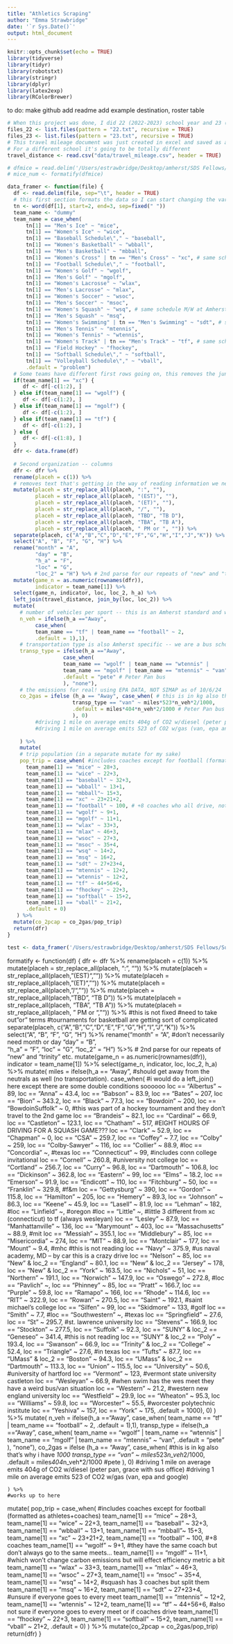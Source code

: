 ```yaml
---
title: "Athletics Scraping"
author: "Emma Strawbridge"
date: '`r Sys.Date()`'
output: html_document
---
```


```r
knitr::opts_chunk$set(echo = TRUE)
library(tidyverse)
library(tidyr)
library(robotstxt)
library(stringr)
library(dplyr)
library(latex2exp)
library(RColorBrewer)
```

to do:
make github
add readme
add example destination, roster table

```r
# When this project was done, I did 22 (2022-2023) school year and 23 (2023-2024) school year. 
files_22 <- list.files(pattern = "22.txt", recursive = TRUE)
files_23 <- list.files(pattern = "23.txt", recursive = TRUE)
# This travel mileage document was just created in excel and saved as a csv
# For a different school it's going to be totally different
travel_distance <- read.csv("data/travel_mileage.csv", header = TRUE)

# dfmice = read.delim('/Users/estrawbridge/Desktop/amherst/SDS Fellows/SustainabilitySDSFellowProject/Athletics Emissions/data/mice23.txt', sep='\t', header = TRUE) 
# mice_num <- formatify(dfmice)
```


```r
data_framer <- function(file) {
  df <- read.delim(file, sep="\t", header = TRUE)
  # this first section formats the data so I can start changing the variables into what I need them to be
  tn <- word(df[1], start=2, end=3, sep=fixed(" "))
  team_name <- "dummy"
  team_name = case_when( 
      tn[1] == "Men's Ice" ~ "mice",
      tn[1] == "Women's Ice" ~ "wice", 
      tn[1] == "Baseball Schedule\"," ~ "baseball", 
      tn[1] == "Women's Basketball" ~ "wbball", 
      tn[1] == "Men's Basketball" ~ "mbball", 
      tn[1] == "Women's Cross" | tn == "Men's Cross" ~ "xc", # same schedule M/W at Amherst
      tn[1] == "Football Schedule\"," ~ "football", 
      tn[1] == "Women's Golf" ~ "wgolf", 
      tn[1] == "Men's Golf" ~ "mgolf", 
      tn[1] == "Women's Lacrosse" ~ "wlax", 
      tn[1] == "Men's Lacrosse" ~ "mlax", 
      tn[1] == "Women's Soccer" ~ "wsoc", 
      tn[1] == "Men's Soccer" ~ "msoc", 
      tn[1] == "Women's Squash" ~ "wsq", # same schedule M/W at Amherst, separate later
      tn[1] == "Men's Squash" ~ "msq", 
      tn[1] == "Women's Swimming" | tn == "Men's Swimming" ~ "sdt", # same schedule M/W at Amherst
      tn[1] == "Men's Tennis" ~ "mtennis", 
      tn[1] == "Women's Tennis" ~ "wtennis", 
      tn[1] == "Women's Track" | tn == "Men's Track" ~ "tf", # same schedule M/W at Amherst
      tn[1] == "Field Hockey" ~ "fhockey", 
      tn[1] == "Softball Schedule\"," ~ "softball",
      tn[1] == "Volleyball Schedule\"," ~ "vball",
      .default = "problem")
  # Some teams have different first rows going on, this removes the junk text
  if(team_name[1] == "xc") { 
     df <- df[-c(1:2), ]
  } else if(team_name[1] == "wgolf") {
     df <- df[-c(1:2), ]
  } else if(team_name[1] == "mgolf") {
     df <- df[-c(1:2), ]
  } else if(team_name[1] == "tf") {
     df <- df[-c(1:2), ]
  } else {
     df <- df[-c(1:8), ]
  }
  dfr <- data.frame(df) 
  
  # Second organization -- columns
  dfr <- dfr %>%
  rename(placeh = c(1)) %>% 
  # removes text that's getting in the way of reading information we need
  mutate(placeh = str_replace_all(placeh, ":", ""),
         placeh = str_replace_all(placeh, "(EST)", ""),
         placeh = str_replace_all(placeh, "(ET)", ""),
         placeh = str_replace_all(placeh, "/", ""),
         placeh = str_replace_all(placeh, "TBD", "TB D"),
         placeh = str_replace_all(placeh, "TBA", "TB A"),
         placeh = str_replace_all(placeh, " PM or ", "")) %>% 
  separate(placeh, c("A","B","C","D","E","F","G","H","I","J","K")) %>%
  select("A", "B", "F", "G", "H") %>%
  rename("month" = "A", 
         "day" = "B",   
         "h_a" = "F",
         "loc" = "G",
         "loc_2" = "H") %>% # 2nd parse for our repeats of "new" and "trinity" etc.
  mutate(game_n = as.numeric(rownames(dfr)),
         indicator = team_name[1]) %>%
  select(game_n, indicator, loc, loc_2, h_a) %>%
  left_join(travel_distance, join_by(loc, loc_2)) %>%
  mutate(
    # number of vehicles per sport -- this is an Amherst standard and will be different by institution
    n_veh = ifelse(h_a =="Away", 
         case_when(
         team_name == "tf" | team_name == "football" ~ 2,
         .default = 1),1), 
    # transportation type is also Amherst specific -- we are a bus school for the most part
    transp_type = ifelse(h_a =="Away",
                  case_when(
                  team_name == "wgolf" | team_name == "wtennis" | 
                  team_name == "mgolf" | team_name == "mtennis" ~ "van",
                  .default = "pete" # Peter Pan bus 
                  ), "none"),
    # the emissions for real! using EPA DATA, NOT SIMAP as of 10/6/24
    co_2gas = ifelse (h_a == "Away", case_when( # this is in kg also that's why I have *1000
                     transp_type == "van" ~ miles*523*n_veh*2/1000,
                     .default = miles*404*n_veh*2/1000 # Peter Pan bus
                     ), 0) 
         #driving 1 mile on average emits 404g of CO2 w/diesel (peter pan, sustainability office) 
         #driving 1 mile on average emits 523 of CO2 w/gas (van, epa and google) 
        
    ) %>%
    mutate(
    # trip population (in a separate mutate for my sake)
    pop_trip = case_when( #includes coaches except for football (formatted as athletes+coaches)
      team_name[1] == "mice" ~ 28+3,
      team_name[1] == "wice" ~ 22+3, 
      team_name[1] == "baseball" ~ 32+3, 
      team_name[1] == "wbball" ~ 13+1, 
      team_name[1] == "mbball"~ 15+3, 
      team_name[1] == "xc" ~ 23+21+2, 
      team_name[1] == "football" ~ 100, # +8 coaches who all drive, not included here
      team_name[1] == "wgolf" ~ 9+1,
      team_name[1] == "mgolf" ~ 11+1,
      team_name[1] == "wlax" ~ 33+3, 
      team_name[1] == "mlax" ~ 46+3, 
      team_name[1] == "wsoc" ~ 27+3, 
      team_name[1] == "msoc" ~ 35+4, 
      team_name[1] == "wsq" ~ 14+2,
      team_name[1] == "msq" ~ 16+2, 
      team_name[1] == "sdt" ~ 27+23+4, 
      team_name[1] == "mtennis" ~ 12+2, 
      team_name[1] == "wtennis" ~ 12+2, 
      team_name[1] == "tf" ~ 44+56+6, 
      team_name[1] == "fhockey" ~ 22+3, 
      team_name[1] == "softball" ~ 15+2,
      team_name[1] == "vball" ~ 21+2,
      .default = 0)
   ) %>% 
  mutate(co_2pcap = co_2gas/pop_trip)
  return(dfr)
}
```


```r
test <- data_framer('/Users/estrawbridge/Desktop/amherst/SDS Fellows/SustainabilitySDSFellowProject/Athletics Emissions/data/mice23.txt')
```

formatify <- function(df) { 
 dfr <- dfr %>%
  rename(placeh = c(1)) %>% 
  mutate(placeh = str_replace_all(placeh, ":", "")) %>%
  mutate(placeh = str_replace_all(placeh, "(EST)", "")) %>%
  mutate(placeh = str_replace_all(placeh, "(ET)", "")) %>%
  mutate(placeh = str_replace_all(placeh, "/", "")) %>%
  mutate(placeh = str_replace_all(placeh, "TBD", "TB D")) %>%
  mutate(placeh = str_replace_all(placeh, "TBA", "TB A")) %>%
  mutate(placeh = str_replace_all(placeh, " PM or ", "")) %>% #this is not fixed
    #need to take out "or" terms
    #tournaments for basketball are getting sort of complicated
  separate(placeh, c("A","B","C","D","E","F","G","H","I","J","K")) %>%
  select("A", "B", "F", "G", "H") %>%
  rename("month" = "A", #don't necessarily need month or day
         "day" = "B",   
         "h_a" = "F",
         "loc" = "G",
         "loc_2" = "H") %>% # 2nd parse for our repeats of "new" and "trinity" etc.
  mutate(game_n = as.numeric(rownames(dfr)),
         indicator = team_name[1]) %>%
  select(game_n, indicator, loc, loc_2, h_a) %>%
  mutate(
    miles = ifelse(h_a == "Away", #should get away from the neutrals as well (no transportation). 
        case_when( #i would do a left_join() here except there are some double conditions soooooo
        loc == "Albertus" ~ 89,
        loc == "Anna" ~ 43.4,
        loc == "Babson" ~ 83.9,
        loc == "Bates" ~ 207,
        loc == "Bion" ~ 343.2,
        loc == "Black" ~ 77.3,
        loc == "Bowdoin" ~ 200,
        loc == "BowdoinSuffolk" ~ 0, #this was part of a hockey tournament and they don't travel to the 2nd game
        loc == "Brandeis" ~ 82.1,
        loc == "Cardinal" ~ 66.9,
        loc == "Castleton" ~ 123.1,
        loc == "Chatham" ~ 517, #EIGHT HOURS OF DRIVING FOR A SQUASH GAME???
        loc == "Clark" ~ 52.9,
        loc == "Chapman" ~ 0,
        loc == "CSA" ~ 259.7,
        loc == "Coffey" ~ 7.7,
        loc == "Colby" ~ 259,
        loc == "Colby-Sawyer" ~ 116,
        loc == "Collier" ~ 88.9,
        #loc == "Concordia" ~, #texas
        loc == "Connecticut" ~ 99, #includes conn college invitational
        loc == "Cornell" ~ 260.8, #university not college
        loc == "Cortland" ~ 256.7,
        loc == "Curry" ~ 96.8,
        loc == "Dartmouth" ~ 106.8,
        loc == "Dickinson" ~ 362.8,
        loc == "Eastern" ~ 99,
        loc == "Elms" ~ 18.2,
        loc == "Emerson" ~ 91.9, 
        loc == "Endicott" ~ 110,
        loc == "Fitchburg" ~ 50,
        loc == "Franklin" ~ 329.8, #f&m
        loc == "Gettysburg" ~ 390,
        loc == "Gordon" ~ 115.8,
        loc == "Hamilton" ~ 205,
        loc == "Hemery" ~ 89.3,
        loc == "Johnson" ~ 86.3,
        loc == "Keene" ~ 45.9,
        loc == "Lasell" ~ 81.9,
        loc == "Lehman" ~ 182,
        #loc == "Linfield" ~, #oregon
        #loc == "Little" ~, #little 3 different from xc (connecticut) to tf (always wesleyan)
        loc == "Lesley" ~ 87.9,
        loc == "Manhattanville" ~ 136,
        loc == "Marymount" ~ 403,
        loc == "Massachusetts" ~ 88.9, #mit
        loc == "Messiah" ~ 355.1,
        loc == "Middlebury" ~ 85,
        loc == "Misericordia" ~ 274,
        loc == "MIT" ~ 88.9,
        loc == "Montclair" ~ 177,
        loc == "Mount" ~ 9.4, #mhc #this is not reading
        loc == "Navy" ~ 375.9, #us naval academy, MD -- by car this is a crazy drive
        loc == "Nelson" ~ 85,
        loc == "New" & loc_2 == "England" ~ 80.1,
        loc == "New" & loc_2 == "Jersey" ~ 178,
        loc == "New" & loc_2 == "York" ~ 163.5, 
        loc == "Nichols" ~ 51,
        loc == "Northern" ~ 191.1,
        loc == "Norwich" ~ 147.9,
        loc == "Oswego" ~ 272.8,
        #loc == "Pavlich" ~,
        loc == "Phinney" ~ 85,
        loc == "Pratt" ~ 166.7,
        loc == "Purple" ~ 59.8, 
        loc == "Ramapo" ~ 166,
        loc == "Rhode" ~ 114.6,
        loc == "RIT" ~ 322.9, 
        loc == "Rowan" ~ 270.5,
        loc == "Saint" ~ 192.1, #saint michael's college
        loc == "Silfen" ~ 99,
        loc == "Skidmore" ~ 133, #golf
        loc == "Smith" ~ 7.7,
        #loc == "Southwestern" ~, #texas
        loc == "Springfield" ~ 27.6,
        loc == "St" ~ 295.7, #st. lawrence university
        loc == "Stevens" ~ 166.9,
        loc == "Stockton" ~ 277.5,
        loc == "Suffolk" ~ 92.3, 
        loc == "SUNY" & loc_2 == "Geneseo" ~ 341.4, #this is not reading
        loc == "SUNY" & loc_2 == "Poly" ~ 193.4,
        loc == "Swanson" ~ 66.9,
        loc == "Trinity" & loc_2 == "College" ~ 52.4,
        loc == "Triangle" ~ 27.6, #in texas
        loc == "Tufts" ~ 87.7,
        loc == "UMass" & loc_2 == "Boston" ~ 94.3,
        loc == "UMass" & loc_2 == "Dartmouth" ~ 113.3,
        loc == "Union" ~ 115.5,
        loc == "University" ~ 50.6, #university of hartford
        loc == "Vermont" ~ 123, #vermont state university castleton
        loc == "Wesleyan" ~ 66.9, #when swim has the wes meet they have a weird bus/van situation 
        loc == "Western" ~ 21.2, #western new england university
        loc == "Westfield" ~ 29.9,
        loc == "Wheaton" ~ 95.3,
        loc == "Williams" ~ 59.8,
        loc == "Worcester" ~ 55.5, #worcester polytechnic institute
        loc == "Yeshiva" ~ 157,
        loc == "York" ~ 175,
        .default = 1000), 0)
  ) %>%
  mutate(
    n_veh = ifelse(h_a =="Away", 
         case_when(
         team_name == "tf" | team_name == "football" ~ 2,
         .default = 1),1), 
    transp_type = ifelse(h_a =="Away",
                  case_when(
                  team_name == "wgolf" | team_name == "wtennis" | team_name == "mgolf" | team_name == "mtennis" ~ "van",
                  .default = "pete"
                  ), "none"),
    co_2gas = ifelse (h_a == "Away", case_when( #this is in kg also that's why i have *1000
                     transp_type == "van" ~ miles*523*n_veh*2/1000,
                     .default = miles*404*n_veh*2/1000 #pete
                     ), 0) 
         #driving 1 mile on average emits 404g of CO2 w/diesel (peter pan, grace with sus office) 
         #driving 1 mile on average emits 523 of CO2 w/gas (van, epa and google) 
        
    ) %>%
    #works up to here
   mutate(
    pop_trip = case_when( #includes coaches except for football (formatted as athletes+coaches)
      team_name[1] == "mice" ~ 28+3,
      team_name[1] == "wice" ~ 22+3, 
      team_name[1] == "baseball" ~ 32+3, 
      team_name[1] == "wbball" ~ 13+1, 
      team_name[1] == "mbball"~ 15+3, 
      team_name[1] == "xc" ~ 23+21+2, 
      team_name[1] == "football" ~ 100, #+8 coaches
      team_name[1] == "wgolf" ~ 9+1, #they have the same coach but don't always go to the same meets...
      team_name[1] == "mgolf" ~ 11+1, #which won't change carbon emissions but will effect efficiency metric a bit
      team_name[1] == "wlax" ~ 33+3, 
      team_name[1] == "mlax" ~ 46+3, 
      team_name[1] == "wsoc" ~ 27+3, 
      team_name[1] == "msoc" ~ 35+4, 
      team_name[1] == "wsq" ~ 14+2, #squash has 3 coaches but split them 
      team_name[1] == "msq" ~ 16+2, 
      team_name[1] == "sdt" ~ 27+23+4, #unsure if everyone goes to every meet
      team_name[1] == "mtennis" ~ 12+2, 
      team_name[1] == "wtennis" ~ 12+2, 
      team_name[1] == "tf" ~ 44+56+6, #also not sure if everyone goes to every meet or if coaches drive
      team_name[1] == "fhockey" ~ 22+3, 
      team_name[1] == "softball" ~ 15+2,
      team_name[1] == "vball" ~ 21+2,
      .default = 0)
   ) %>% 
  mutate(co_2pcap = co_2gas/pop_trip)
  return(dfr)
}
